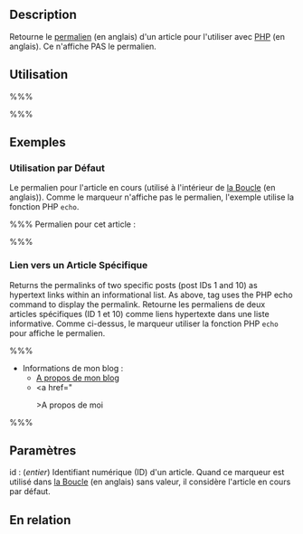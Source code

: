 {{French Header}}
== Description ==

Retourne le [[Glossary#Permalink|permalien]] (en anglais) d'un article pour l'utiliser avec [[Glossary#PHP|PHP]] (en anglais). Ce n'affiche PAS le permalien.

== Utilisation ==

%%% <?php get_permalink(id); ?> %%%

== Exemples ==

=== Utilisation par Défaut ===

Le permalien pour l'article en cours (utilisé à l'intérieur de [[The_Loop|la Boucle]] (en anglais)). Comme le marqueur n'affiche pas le permalien, l'exemple utilise la fonction PHP <tt>echo</tt>.

%%% Permalien pour cet article :<br />
 <?php echo get_permalink(); ?> %%%

=== Lien vers un Article Spécifique ===

Returns the permalinks of two specific posts (post IDs 1 and 10) as hypertext links within an informational list. As above, tag uses the PHP echo command to display the permalink.
Retourne les permaliens de deux articles spécifiques (ID 1 et 10) comme liens hypertexte dans une liste informative. Comme ci-dessus, le marqueur utiliser la fonction PHP <tt>echo</tt> pour affiche le permalien.

%%% <ul>
 <li>Informations de mon blog :
     <ul>
     <li><a href="<?php echo get_permalink(1); ?>">A propos de mon blog</a></li>
     <li><a href="<?php echo get_permalink(10); ?>>A propos de moi</a></li>
     </ul>
 </li>
 </ul> %%%

== Paramètres ==

; id : (''entier'') Identifiant numérique (ID) d'un article. Quand ce marqueur est utilisé dans [[The_Loop|la Boucle]] (en anglais) sans valeur, il considère l'article en cours par défaut.

== En relation ==

{{Permalien Marqueurs}}